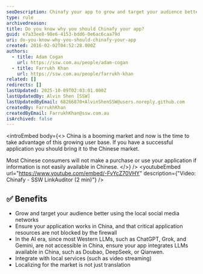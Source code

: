```yaml
---
seoDescription: Chinafy your app to grow and target your audience better using local social media networks, ensure application resources are not blocked by China's firewall, integrate with local services, and localize for market nuances beyond translation.
type: rule
archivedreason:
title: Do you know why you should Chinafy your app?
guid: e7a33ee8-98e6-4153-bdd6-0e6ac6caa79d
uri: do-you-know-why-you-should-chinafy-your-app
created: 2016-02-02T04:52:28.000Z
authors:
  - title: Adam Cogan
    url: https://ssw.com.au/people/adam-cogan
  - title: Farrukh Khan
    url: https://ssw.com.au/people/farrukh-khan
related: []
redirects: []
lastUpdated: 2025-10-09T02:03:01.000Z
lastUpdatedBy: Alvin Shen [SSW]
lastUpdatedByEmail: 68266870+AlvinShenSSW@users.noreply.github.com
createdBy: FarrukhKhan
createdByEmail: FarrukhKhan@ssw.com.au
isArchived: false
---
```


<introEmbed
  body={<>
China is a booming market and now is the time to take advantage of this growing user base. If you have a successful application you should bring it to the Chinese market.

Most Chinese consumers will not make a purchase or use your application if information is not easily available in Chinese.
  </>}
/>
<youtubeEmbed url="https://www.youtube.com/embed/-FvYcZ70VHY" description={"Video: Chinafy - SSW LinkAuditor (2 min)"} />

## ✅ Benefits

* Grow and target your audience better using the local social media networks
* Ensure your application works in China, and that critical application resources are not blocked by the firewall
* In the AI era, since most Western LLMs, such as ChatGPT, Grok, and Gemini, are not accessible in China, ensure your app integrates LLMs available in China, such as Doubao, DeepSeek, or Qianwen.
* Integrate with local services (such as video streaming)
* Localizing for the market is not just translation
